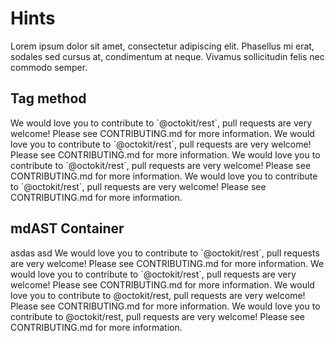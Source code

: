 # Hints

Lorem ipsum dolor sit amet, consectetur adipiscing elit. Phasellus mi erat, sodales sed cursus at, condimentum at neque. Vivamus sollicitudin felis nec commodo semper.

## Tag method

<hint type="info">
  We would love you to contribute to `@octokit/rest`, pull requests are very welcome! Please see CONTRIBUTING.md for more information.
</hint>

<hint type="warning">
  We would love you to contribute to `@octokit/rest`, pull requests are very welcome! Please see CONTRIBUTING.md for more information.
</hint>

<hint type="success">
  We would love you to contribute to `@octokit/rest`, pull requests are very welcome! Please see CONTRIBUTING.md for more information.
</hint>

<hint type="danger">
  We would love you to contribute to `@octokit/rest`, pull requests are very welcome! Please see CONTRIBUTING.md for more information.
</hint>

## mdAST Container

<hint>
  asdas asd We would love you to contribute to `@octokit/rest`, pull requests are very welcome! Please see CONTRIBUTING.md for more information.
</hint>

<hint type="info">
  We would love you to contribute to `@octokit/rest`, pull requests are very welcome! Please see CONTRIBUTING.md for more information.
</hint>

<hint type="warning">
  We would love you to contribute to @octokit/rest, pull requests are very welcome! Please see CONTRIBUTING.md for more information.
</hint>

<hint type="success">
  We would love you to contribute to @octokit/rest, pull requests are very welcome! Please see CONTRIBUTING.md for more information.
</hint>
